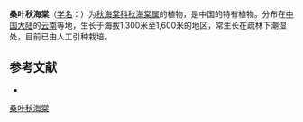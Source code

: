 {{Speciesbox
| taxon = Begonia morifolia
| authority = [[T.T.Yu|T.T.Yu]], 1948
}}

'''桑叶秋海棠'''（[[学名|学名]]：{{lang|la|''Begonia morifolia''}}）为[[秋海棠科|秋海棠科]][[秋海棠属|秋海棠属]]的植物，是中国的特有植物。分布在[[中国大陆|中国大陆]]的[[云南|云南]]等地，生长于海拔1,300米至1,600米的地区，常生长在疏林下潮湿处，目前已由人工引种栽培。

== 参考文献 ==
<div class="references-small">
* {{cite web| url =http://www.bioinfo.cn/db05/KmzwSpecies.php?action=view&id=1797| title =桑叶秋海棠| work =《中国高等植物数据库全库》| publisher =中国科学院微生物研究所| author =昆明植物研究所| accessdate =2009-02-22| deadurl =yes| archiveurl =https://web.archive.org/web/20160305034824/http://www.bioinfo.cn/db05/KmzwSpecies.php?action=view&id=1797| archivedate =2016-03-05}}
</div>
{{Taxonbar|from=Q11112855}}

[[Category:秋海棠属|桑叶秋海棠]]


{{植物小作品}}